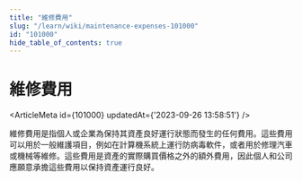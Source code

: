 ```yaml
---
title: "維修費用"
slug: "/learn/wiki/maintenance-expenses-101000"
id: "101000"
hide_table_of_contents: true
---
```



# 維修費用

<ArticleMeta id={101000} updatedAt={'2023-09-26 13:58:51'} />
<div className='border-solid border-b border-t-0 my-4 border-[var(--ifm-color-gray-300)]' />

維修費用是指個人或企業為保持其資產良好運行狀態而發生的任何費用。這些費用可以用於一般維護項目，例如在計算機系統上運行防病毒軟件，或者用於修理汽車或機械等維修。這些費用是資產的實際購買價格之外的額外費用，因此個人和公司應願意承擔這些費用以保持資產運行良好。
